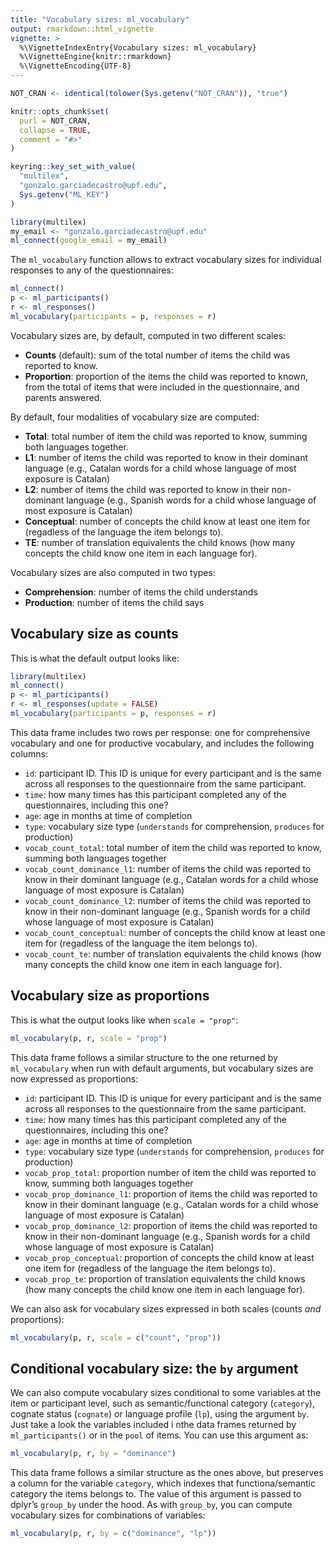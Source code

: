 ---
title: "Vocabulary sizes: ml_vocabulary"
output: rmarkdown::html_vignette
vignette: >
  %\VignetteIndexEntry{Vocabulary sizes: ml_vocabulary}
  %\VignetteEngine{knitr::rmarkdown}
  %\VignetteEncoding{UTF-8}
---

```{r, include = FALSE}
NOT_CRAN <- identical(tolower(Sys.getenv("NOT_CRAN")), "true")

knitr::opts_chunk$set(
  purl = NOT_CRAN,
  collapse = TRUE,
  comment = "#>"
)

keyring::key_set_with_value(
  "multilex",
  "gonzalo.garciadecastro@upf.edu", 
  Sys.getenv("ML_KEY")
)
```


```{r login, echo=TRUE, message=FALSE, warning=FALSE, paged.print=FALSE}
library(multilex)
my_email <- "gonzalo.garciadecastro@upf.edu"
ml_connect(google_email = my_email)
```

The `ml_vocabulary` function allows to extract vocabulary sizes for individual responses to any of the questionnaires:

```{r connect, echo=TRUE, message=FALSE, warning=FALSE, paged.print=FALSE}
ml_connect()
p <- ml_participants()
r <- ml_responses()
ml_vocabulary(participants = p, responses = r)
```

Vocabulary sizes are, by default, computed in two different scales:

* **Counts** (default): sum of the total number of items the child was reported to know.
* **Proportion**: proportion of the items the child was reported to known, from the total of items that were included in the questionnaire, and parents answered.

By default, four modalities of vocabulary size are computed:

* **Total**: total number of item the child was reported to know, summing both languages together.
* **L1**: number of items the child was reported to know in their dominant language (e.g., Catalan words for a child whose language of most exposure is Catalan)
* **L2**: number of items the child was reported to know in their non-dominant language (e.g., Spanish words for a child whose language of most exposure is Catalan)
* **Conceptual**: number of concepts the child know at least one item for (regadless of the language the item belongs to).
* **TE**: number of translation equivalents the child knows (how many concepts the child know one item in each language for).

Vocabulary sizes are also computed in two types:

* **Comprehension**: number of items the child understands
* **Production**: number of items the child says

## Vocabulary size as counts

This is what the default output looks like:

```{r vocabulary, echo=TRUE, message=FALSE, warning=FALSE, paged.print=FALSE}
library(multilex)
ml_connect()
p <- ml_participants()
r <- ml_responses(update = FALSE)
ml_vocabulary(participants = p, responses = r)
```

This data frame includes two rows per response: one for comprehensive vocabulary and one for productive vocabulary, and includes the following columns:

* `id`: participant ID. This ID is unique for every participant and is the same across all responses to the questionnaire from the same participant.
* `time`: how many times has this participant completed any of the questionnaires, including this one?
* `age`: age in months at time of completion
* `type`: vocabulary size type (`understands` for comprehension, `produces` for production)
* `vocab_count_total`: total number of item the child was reported to know, summing both languages together
* `vocab_count_dominance_l1`: number of items the child was reported to know in their dominant language (e.g., Catalan words for a child whose language of most exposure is Catalan)
* `vocab_count_dominance_l2`: number of items the child was reported to know in their non-dominant language (e.g., Spanish words for a child whose language of most exposure is Catalan)
* `vocab_count_conceptual`: number of concepts the child know at least one item for (regadless of the language the item belongs to).
* `vocab_count_te`: number of translation equivalents the child knows (how many concepts the child know one item in each language for).

## Vocabulary size as proportions

This is what the output looks like when `scale = "prop"`:

```{r vocabulary_prop, echo=TRUE}

ml_vocabulary(p, r, scale = "prop")

```

This data frame follows a similar structure to the one returned by `ml_vocabulary` when run with default arguments, but vocabulary sizes are now expressed as proportions:

* `id`: participant ID. This ID is unique for every participant and is the same across all responses to the questionnaire from the same participant.
* `time`: how many times has this participant completed any of the questionnaires, including this one?
* `age`: age in months at time of completion
* `type`: vocabulary size type (`understands` for comprehension, `produces` for production)
* `vocab_prop_total`: proportion number of item the child was reported to know, summing both languages together
* `vocab_prop_dominance_l1`: proportion of items the child was reported to know in their dominant language (e.g., Catalan words for a child whose language of most exposure is Catalan)
* `vocab_prop_dominance_l2`: proportion of items the child was reported to know in their non-dominant language (e.g., Spanish words for a child whose language of most exposure is Catalan)
* `vocab_prop_conceptual`: proportion of concepts the child know at least one item for (regadless of the language the item belongs to).
* `vocab_prop_te`: proportion of translation equivalents the child knows (how many concepts the child know one item in each language for).

We can also ask for vocabulary sizes expressed in both scales (counts *and* proportions):


```{r vocabulary_both, echo=TRUE, message=FALSE, warning=FALSE, paged.print=FALSE}
ml_vocabulary(p, r, scale = c("count", "prop"))
```


## Conditional vocabulary size: the `by` argument

We can also compute vocabulary sizes conditional to some variables at the item or participant level, such as semantic/functional category (`category`), cognate status (`cognate`) or language profile (`lp`), using the argument `by`. Just take a look the variables included i nthe data frames returned by `ml_participants()` or in the `pool` of items. You can use this argument as:

```{r vocabulary_category, echo=TRUE, message=FALSE, warning=FALSE, paged.print=FALSE}
ml_vocabulary(p, r, by = "dominance")
```

This data frame follows a similar structure as the ones above, but preserves a column for the variable `category`, which indexes that functiona/semantic category the items belongs to. The value of this argument is passed to dplyr's `group_by` under the hood. As with `group_by`, you can compute vocabulary sizes for combinations of variables:

```{r vocabylary_by, echo=TRUE, message=FALSE, warning=FALSE, paged.print=FALSE}
ml_vocabulary(p, r, by = c("dominance", "lp"))
```
